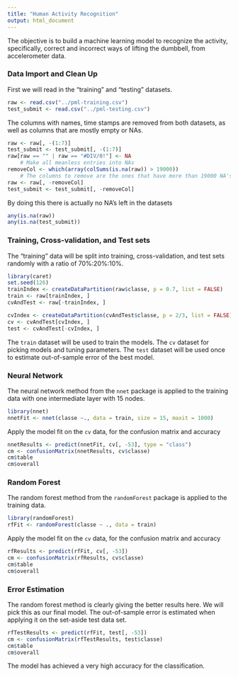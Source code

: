 ```yaml
---
title: "Human Activity Recognition"
output: html_document
---
```


The objective is to build a machine learning model to recognize the activity, specifically, correct and incorrect ways of lifting the dumbbell, from accelerometer data.

### Data Import and Clean Up

First we will read in the "training" and "testing" datasets.

```r
raw <- read.csv("../pml-training.csv")
test_submit <- read.csv("../pml-testing.csv")
```

The columns with names, time stamps are removed from both datasets, as well as columns that are mostly empty or NAs.

```r
raw <- raw[, -(1:7)]
test_submit <- test_submit[, -(1:7)]
raw[raw == "" | raw == "#DIV/0!"] <- NA                 
    # Make all meanless entries into NAs
removeCol <- which(array(colSums(is.na(raw)) > 19000))  
    # The columns to remove are the ones that have more than 19000 NA's in the training set
raw <- raw[, -removeCol]
test_submit <- test_submit[, -removeCol]
```

By doing this there is actually no NA's left in the datasets

```r
any(is.na(raw))
any(is.na(test_submit))
```

### Training, Cross-validation, and Test sets

The "training" data will be split into training, cross-validation, and test sets randomly with a ratio of 70%:20%:10%.

```r
library(caret)
set.seed(126)
trainIndex <- createDataPartition(raw$classe, p = 0.7, list = FALSE)
train <- raw[trainIndex, ]
cvAndTest <- raw[-trainIndex, ]

cvIndex <- createDataPartition(cvAndTest$classe, p = 2/3, list = FALSE)
cv <- cvAndTest[cvIndex, ]
test <- cvAndTest[-cvIndex, ]
```

The `train` dataset will be used to train the models. The `cv` dataset for picking models and tuning parameters. The `test` dataset will be used once to estimate out-of-sample error of the best model.

### Neural Network

The neural network method from the `nnet` package is applied to the training data with one intermediate layer with 15 nodes.

```r
library(nnet)
nnetFit <- nnet(classe ~., data = train, size = 15, maxit = 1000)
```

Apply the model fit on the `cv` data, for the confusion matrix and accuracy

```r
nnetResults <- predict(nnetFit, cv[, -53], type = "class")
cm <- confusionMatrix(nnetResults, cv$classe)
cm$table
cm$overall
```

### Random Forest

The random forest method from the `randomForest` package is applied to the training data.

```r
library(randomForest)
rfFit <- randomForest(classe ~ ., data = train)
```

Apply the model fit on the `cv` data, for the confusion matrix and accuracy

```r
rfResults <- predict(rfFit, cv[, -53])
cm <- confusionMatrix(rfResults, cv$classe)
cm$table
cm$overall
```

### Error Estimation

The random forest method is clearly giving the better results here. We will pick this as our final model. The out-of-sample error is estimated when applying it on the set-aside test data set.

```r
rfTestResults <- predict(rfFit, test[, -53])
cm <- confusionMatrix(rfTestResults, test$classe)
cm$table
cm$overall
```

The model has achieved a very high accuracy for the classification.

